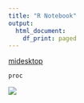 ```yaml
---
title: "R Notebook"
output:
  html_document:
    df_print: paged
---
```


[midesktop](https://midesktop.umich.edu/portal/webclient/index.html#/launchitems)


```r
proc
```

![]("SAS_document/gmap.png")
